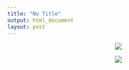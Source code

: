 ```yaml
---
title: "No Title"
output: html_document
layout: post
---
```


<p align="center">
  <img src="http://linhui.org/images/Art/2016Apr1.jpg" />
</p>
<p align="center">
  <img src="http://linhui.org/images/Art/2016Apr2.jpg" />
</p>